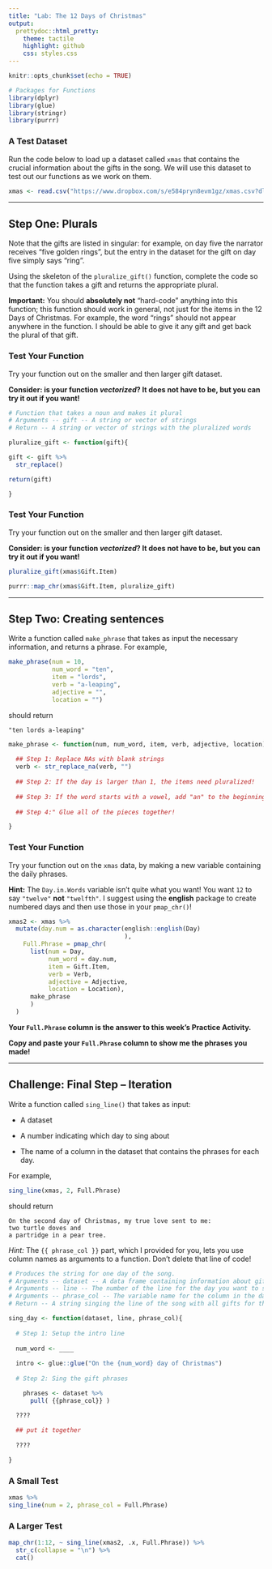 ```yaml
---
title: "Lab: The 12 Days of Christmas"
output:
  prettydoc::html_pretty:
    theme: tactile
    highlight: github
    css: styles.css
---
```


```r
knitr::opts_chunk$set(echo = TRUE)

# Packages for Functions
library(dplyr)
library(glue)
library(stringr)
library(purrr)
```


### A Test Dataset

Run the code below to load up a dataset called `xmas` that contains the crucial 
information about the gifts in the song. We will use this dataset to test out
our functions as we work on them.

```r
xmas <- read.csv("https://www.dropbox.com/s/e584pryn8evm1gz/xmas.csv?dl=1")
```

---

## Step One:  Plurals

Note that the gifts are listed in singular: for example, on day five the
narrator receives "five golden rings", but the entry in the dataset for the gift
on day five simply says "ring".  

Using the skeleton of the `pluralize_gift()` function, complete the code so that 
the function takes a gift and returns the appropriate plural. 

**Important:**  You should **absolutely not** "hard-code" anything into this 
function; this function should work in general, not just for the items in the 12 
Days of Christmas.  For example, the word "rings" should not appear anywhere in 
the function.  I should be able to give it any gift and get back the plural of 
that gift.

### Test Your Function

Try your function out on the smaller and then larger gift dataset.  

**Consider: is your function _vectorized_?  It does not have to be, but you can
try it out if you want!**

```r
# Function that takes a noun and makes it plural
# Arguments -- gift -- A string or vector of strings
# Return -- A string or vector of strings with the pluralized words

pluralize_gift <- function(gift){

gift <- gift %>%
  str_replace()

return(gift)

}
```

### Test Your Function

Try your function out on the smaller and then larger gift dataset.  

**Consider: is your function _vectorized_?  It does not have to be, but you can
try it out if you want!**

```r

pluralize_gift(xmas$Gift.Item)

purrr::map_chr(xmas$Gift.Item, pluralize_gift)

```

---


## Step Two: Creating sentences

Write a function called `make_phrase` that takes as input the necessary information, 
and returns a phrase.  For example, 

```r
make_phrase(num = 10, 
            num_word = "ten", 
            item = "lords", 
            verb = "a-leaping", 
            adjective = "", 
            location = "")
```

should return

```
"ten lords a-leaping"
```

```r
make_phrase <- function(num, num_word, item, verb, adjective, location) {
  
  ## Step 1: Replace NAs with blank strings
  verb <- str_replace_na(verb, "")
  
  ## Step 2: If the day is larger than 1, the items need pluralized! 
  
  ## Step 3: If the word starts with a vowel, add "an" to the beginning
  
  ## Step 4:" Glue all of the pieces together! 

}
```


### Test Your Function

Try your function out on the `xmas` data, by making a new variable containing 
the daily phrases.

**Hint:** The `Day.in.Words` variable isn't quite what you want! You want `12`
to say `"twelve"` **not** `"twelfth"`. I suggest using the **english** package
to create numbered days and then use those in your `pmap_chr()`!


```r
xmas2 <- xmas %>%
  mutate(day.num = as.character(english::english(Day)
                                ), 
    Full.Phrase = pmap_chr(
      list(num = Day,
           num_word = day.num,
           item = Gift.Item,
           verb = Verb,
           adjective = Adjective,
           location = Location),
      make_phrase
      )
  )
```


**Your `Full.Phrase` column is the answer to this week's Practice Activity.**

**Copy and paste your `Full.Phrase` column to show me the phrases you made!**

---

## Challenge: Final Step -- Iteration

Write a function called `sing_line()` that takes as input:

* A dataset

* A number indicating which day to sing about

* The name of a column in the dataset that contains the phrases for each day.

For example,

```r
sing_line(xmas, 2, Full.Phrase)
```

should return

```
On the second day of Christmas, my true love sent to me:
two turtle doves and
a partridge in a pear tree.
```

*Hint:*  The `{{ phrase_col }}` part, which I provided for you, lets you use 
column names as arguments to a function.  Don't delete that line of code!

```r
# Produces the string for one day of the song.
# Arguments -- dataset -- A data frame containing information about gifts
# Arguments -- line -- The number of the line for the day you want to sing about
# Arguments -- phrase_col -- The variable name for the column in the dataset that contains the gift phrases
# Return -- A string singing the line of the song with all gifts for the given day.

sing_day <- function(dataset, line, phrase_col){
  
  # Step 1: Setup the intro line
  
  num_word <- ____
  
  intro <- glue::glue("On the {num_word} day of Christmas")
  
  # Step 2: Sing the gift phrases

    phrases <- dataset %>% 
      pull( {{phrase_col}} )

  ????
    
  ## put it together
    
  ????

}

```

### A Small Test

```r
xmas %>% 
sing_line(num = 2, phrase_col = Full.Phrase)

```

### A Larger Test

```r
map_chr(1:12, ~ sing_line(xmas2, .x, Full.Phrase)) %>%
  str_c(collapse = "\n") %>%
  cat()

```

